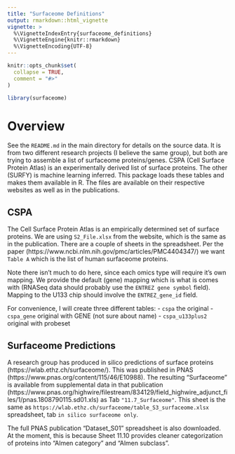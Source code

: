 ```yaml
---
title: "Surfaceome Definitions"
output: rmarkdown::html_vignette
vignette: >
  %\VignetteIndexEntry{surfaceome_definitions}
  %\VignetteEngine{knitr::rmarkdown}
  %\VignetteEncoding{UTF-8}
---
```


```r
knitr::opts_chunk$set(
  collapse = TRUE,
  comment = "#>"
)
```

```r
library(surfaceome)
```
# Overview
See the `README.md` in the main directory for details on the source data. It is from two different research projects (I believe the same group), but both are trying to assemble a list of surfaceome proteins/genes. CSPA (Cell Surface Protein Atlas) is an experimentally derived list of surface proteins. The other (SURFY) is machine learning inferred. This package loads these tables and makes them available in R. The files are available on their respective websites as well as in the publications.



## CSPA
The Cell Surface Protein Atlas is an empirically determined set of surface proteins. We are using `S2_File.xlsx` from the website, which is the same as in the publication. There are a couple of sheets in the spreadsheet. Per the paper (https://www.ncbi.nlm.nih.gov/pmc/articles/PMC4404347/) we want `Table A` which is the list of human surfaceome proteins.

Note there isn't much to do here, since each omics type will require it's own mapping. We provide the default (gene) mapping which is what is comes with (RNASeq data should probably use the `ENTREZ gene symbol` field). Mapping to the U133 chip should involve the `ENTREZ_gene_id` field.

For convenience, I will create three different tables:
- `cspa` the original
- `cspa_gene` original with GENE (not sure about name)
- `cspa_u133plus2` original with probeset

## Surfaceome Predictions

A research group has produced in silico predictions of surface proteins (https://wlab.ethz.ch/surfaceome/). This was published in PNAS (https://www.pnas.org/content/115/46/E10988). The resulting "Surfaceome" is available from supplemental data in that publication (https://www.pnas.org/highwire/filestream/834129/field_highwire_adjunct_files/1/pnas.1808790115.sd01.xls) as Tab ```"11.7_Surfaceome"```. This sheet is the same as `https://wlab.ethz.ch/surfaceome/table_S3_surfaceome.xlsx` spreadsheet, tab `in silico surfaceome only`.

The full PNAS publication "Dataset_S01" spreadsheet is also downloaded. At the moment, this is because Sheet 11.10 provides cleaner categorization of proteins into "Almen category" and "Almen subclass".
